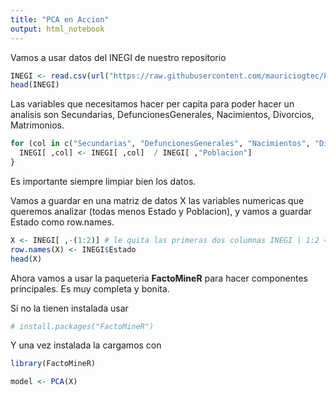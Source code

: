```yaml
---
title: "PCA en Accion"
output: html_notebook
---
```


Vamos a usar datos del INEGI de nuestro repositorio

```r
INEGI <- read.csv(url("https://raw.githubusercontent.com/mauriciogtec/PropedeuticoDataScience2017/master/Datos/DatosINEGI.csv"))
head(INEGI)
```

Las variables que necesitamos hacer per capita para poder hacer un analisis son Secundarias, DefuncionesGenerales, Nacimientos, Divorcios, Matrimonios.

```r
for (col in c("Secundarias", "DefuncionesGenerales", "Nacimientos", "Divorcios", "Matrimonios")) {
  INEGI[ ,col] <- INEGI[ ,col]  / INEGI[ ,"Poblacion"] 
}
```

Es importante siempre limpiar bien los datos.

Vamos a guardar en una matriz de datos X las variables numericas que queremos analizar (todas menos Estado y Poblacion), y vamos a guardar Estado como row.names.

```r
X <- INEGI[ ,-(1:2)] # le quita las primeras dos columnas INEGI | 1:2 = c(1,2)
row.names(X) <- INEGI$Estado
head(X)
```

Ahora vamos a usar la paqueteria **FactoMineR** para hacer componentes principales. Es muy completa y bonita.

Si no la tienen instalada usar

```r
# install.packages("FactoMineR")
```

Y una vez instalada la cargamos con 

```r
library(FactoMineR)
```

```r
model <- PCA(X)
```

